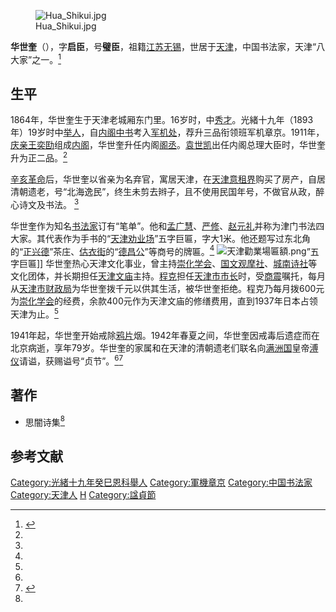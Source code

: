 [[File:Hua_Shikui.jpg|thumb]]

'''华世奎'''（{{bd|1863年||1942年|catIdx=H華}}），字'''启臣'''，号'''璧臣'''，祖籍[[江苏|江苏]][[无锡|无锡]]，世居于[[天津|天津]]，中国书法家，天津“八大家”之一。<ref name=tj>{{Cite web |url=http://www.tjwh.gov.cn/shwh/lywh/mrgj/hua-shi-kui/rwjs-hsk.htm |title=华世奎 天津文化信息网|access-date=2012-10-06 |archive-url=https://web.archive.org/web/20130424195634/http://www.tjwh.gov.cn/shwh/lywh/mrgj/hua-shi-kui/rwjs-hsk.htm |archive-date=2013-04-24 |dead-url=yes }}</ref>

==生平==
1864年，华世奎生于天津老城厢东门里。16岁时，中[[秀才|秀才]]。光緒十九年（1893年）19岁时中[[举人|举人]]，自[[内阁中书|内阁中书]]考入[[军机处|军机处]]，荐升三品衔领班军机章京。1911年，[[庆亲王|庆亲王]][[奕劻|奕劻]]组成[[庆亲王内阁|内阁]]，华世奎升任内阁[[阁丞|阁丞]]。[[袁世凯|袁世凯]]出任内阁总理大臣时，华世奎升为正二品。<ref name=tj/>

[[辛亥革命|辛亥革命]]后，华世奎以省亲为名弃官，寓居天津，在[[天津意租界|天津意租界]]购买了房产，自居清朝遗老，号“北海逸民”，终生未剪去辫子，且不使用民国年号，不做官从政，醉心诗文及书法。 <ref name=tj/>

华世奎作为知名[[书法家|书法家]]订有“笔单”。他和[[孟广慧|孟广慧]]、[[严修|严修]]、[[赵元礼|赵元礼]]并称为津门书法四大家。其代表作为手书的“[[天津劝业场|天津劝业场]]”五字巨匾，字大1米。他还题写过东北角的“[[正兴德|正兴德]]”茶庄、[[估衣街|估衣街]]的“[[德昌公|德昌公]]”等商号的牌匾。<ref name=tj/>
[[File:天津勸業場匾額.png|thumb]]”五字巨匾]]
华世奎热心天津文化事业，曾主持[[崇化学会|崇化学会]]、[[国文观摩社|国文观摩社]]、[[城南诗社|城南诗社]]等文化团体，并长期担任[[天津文庙|天津文庙]]主持。[[程克_(1878年)|程克]]担任[[天津市市长|天津市市长]]时，受[[商震|商震]]嘱托，每月从[[天津市财政局|天津市财政局]]为华世奎拨千元以供其生活，被华世奎拒绝。程克乃每月拨600元为[[崇化学会|崇化学会]]的经费，余款400元作为天津文庙的修缮费用，直到1937年日本占领天津为止。<ref name=tj/>

1941年起，华世奎开始戒除[[鸦片|鸦片]]烟。1942年春夏之间，华世奎因戒毒后遗症而在北京病逝，享年79岁。华世奎的家属和在天津的清朝遗老们联名向[[满洲国|满洲国]]皇帝[[溥仪|溥仪]]请谥，获赐谥号“贞节”。<ref name=tj/><ref>{{Cite web |url=http://www.tjwh.gov.cn/shwh/lywh/mrgj/hua-shi-kui/mrgs---2-hsksdmt.htm |title=华世奎身后四大谜团，天津文化信息网，于2012-10-06查阅 |access-date=2012-10-06 |archive-url=https://web.archive.org/web/20130426175737/http://www.tjwh.gov.cn/shwh/lywh/mrgj/hua-shi-kui/mrgs---2-hsksdmt.htm |archive-date=2013-04-26 |dead-url=yes }}</ref>

==著作==
*思闇诗集<ref name=tj/>

==参考文献==
{{reflist}}

{{清朝欽命憲政編查館職官}}
{{DEFAULTSORT:Hua華}}
[[Category:光緒十九年癸巳恩科舉人|Category:光緒十九年癸巳恩科舉人]]
[[Category:軍機章京|Category:軍機章京]]
[[Category:中国书法家|Category:中国书法家]]
[[Category:天津人|Category:天津人]]
[[Category:華姓|H]]
[[Category:諡貞節|Category:諡貞節]]